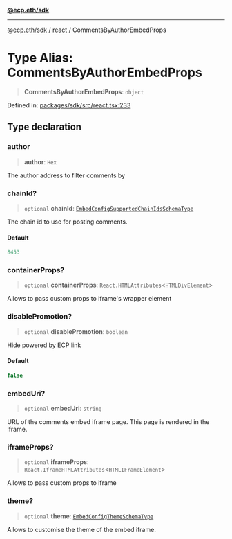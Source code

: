 [**@ecp.eth/sdk**](/sdk-reference/index.mdx)

***

[@ecp.eth/sdk](/sdk-reference/index.mdx) / [react](/sdk-reference/react/index.mdx) / CommentsByAuthorEmbedProps

# Type Alias: CommentsByAuthorEmbedProps

> **CommentsByAuthorEmbedProps**: `object`

Defined in: [packages/sdk/src/react.tsx:233](https://github.com/ecp-eth/comments-monorepo/blob/main/packages/sdk/src/react.tsx#L233)

## Type declaration

### author

> **author**: `Hex`

The author address to filter comments by

### chainId?

> `optional` **chainId**: [`EmbedConfigSupportedChainIdsSchemaType`](/sdk-reference/schemas/type-aliases/EmbedConfigSupportedChainIdsSchemaType.mdx)

The chain id to use for posting comments.

#### Default

```ts
8453
```

### containerProps?

> `optional` **containerProps**: `React.HTMLAttributes`\<`HTMLDivElement`\>

Allows to pass custom props to iframe's wrapper element

### disablePromotion?

> `optional` **disablePromotion**: `boolean`

Hide powered by ECP link

#### Default

```ts
false
```

### embedUri?

> `optional` **embedUri**: `string`

URL of the comments embed iframe page. This page is rendered in the iframe.

### iframeProps?

> `optional` **iframeProps**: `React.IframeHTMLAttributes`\<`HTMLIFrameElement`\>

Allows to pass custom props to iframe

### theme?

> `optional` **theme**: [`EmbedConfigThemeSchemaType`](/sdk-reference/schemas/type-aliases/EmbedConfigThemeSchemaType.mdx)

Allows to customise the theme of the embed iframe.

